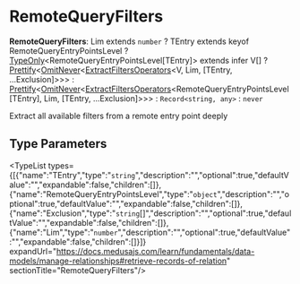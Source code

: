 
# RemoteQueryFilters

 **RemoteQueryFilters**: Lim extends `number` ? TEntry extends keyof RemoteQueryEntryPointsLevel ? [TypeOnly](../../../types/types.TypeOnly/page.mdx)&#60;RemoteQueryEntryPointsLevel[TEntry]&#62; extends infer V[] ? [Prettify](../../../CommonTypes/types/types.CommonTypes.Prettify/page.mdx)&#60;[OmitNever](../../../types/types.OmitNever/page.mdx)&#60;[ExtractFiltersOperators](../../../types/types.ExtractFiltersOperators/page.mdx)&#60;V, Lim, [TEntry, ...Exclusion]&#62;&#62;&#62; : [Prettify](../../../CommonTypes/types/types.CommonTypes.Prettify/page.mdx)&#60;[OmitNever](../../../types/types.OmitNever/page.mdx)&#60;[ExtractFiltersOperators](../../../types/types.ExtractFiltersOperators/page.mdx)&#60;RemoteQueryEntryPointsLevel[TEntry], Lim, [TEntry, ...Exclusion]&#62;&#62;&#62; : `Record<string, any>` : `never`

Extract all available filters from a remote entry point deeply

## Type Parameters

<TypeList types={[{"name":"TEntry","type":"`string`","description":"","optional":true,"defaultValue":"","expandable":false,"children":[]},{"name":"RemoteQueryEntryPointsLevel","type":"`object`","description":"","optional":true,"defaultValue":"","expandable":false,"children":[]},{"name":"Exclusion","type":"`string`[]","description":"","optional":true,"defaultValue":"","expandable":false,"children":[]},{"name":"Lim","type":"`number`","description":"","optional":true,"defaultValue":"","expandable":false,"children":[]}]} expandUrl="https://docs.medusajs.com/learn/fundamentals/data-models/manage-relationships#retrieve-records-of-relation" sectionTitle="RemoteQueryFilters"/>
